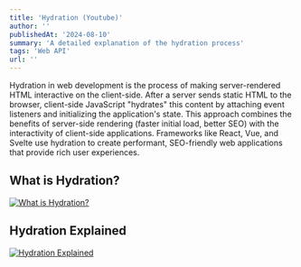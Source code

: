 ```yaml
---
title: 'Hydration (Youtube)'
author: ''
publishedAt: '2024-08-10'
summary: 'A detailed explanation of the hydration process'
tags: 'Web API'
url: ''
---
```


Hydration in web development is the process of making server-rendered HTML interactive on the client-side. After a server sends static HTML to the browser, client-side JavaScript "hydrates" this content by attaching event listeners and initializing the application's state. This approach combines the benefits of server-side rendering (faster initial load, better SEO) with the interactivity of client-side applications. Frameworks like React, Vue, and Svelte use hydration to create performant, SEO-friendly web applications that provide rich user experiences.

## What is Hydration?

[![What is Hydration?](https://img.youtube.com/vi/kZG3izJu7qE/0.jpg)](https://www.youtube.com/watch?v=kZG3izJu7qE)

## Hydration Explained

[![Hydration Explained](https://img.youtube.com/vi/R-BKadZWYnQ/0.jpg)](https://www.youtube.com/watch?v=R-BKadZWYnQ)
